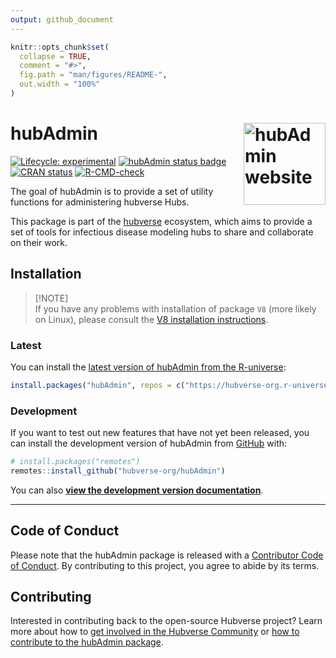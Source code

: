```yaml
---
output: github_document
---
```


<!-- README.md is generated from README.Rmd. Please edit that file -->

```r
knitr::opts_chunk$set(
  collapse = TRUE,
  comment = "#>",
  fig.path = "man/figures/README-",
  out.width = "100%"
)
```

# hubAdmin <a href="https://hubverse-org.github.io/hubAdmin/"><img src="man/figures/logo.png" align="right" height="131" alt="hubAdmin website" /></a>

<!-- badges: start -->

[![Lifecycle: experimental](https://img.shields.io/badge/lifecycle-experimental-orange.svg)](https://lifecycle.r-lib.org/articles/stages.html#experimental)
[![hubAdmin status badge](https://hubverse-org.r-universe.dev/badges/hubAdmin)](https://hubverse-org.r-universe.dev/hubAdmin)
[![CRAN status](https://www.r-pkg.org/badges/version/hubAdmin)](https://CRAN.R-project.org/package=hubAdmin)
[![R-CMD-check](https://github.com/hubverse-org/hubAdmin/actions/workflows/R-CMD-check.yaml/badge.svg)](https://github.com/hubverse-org/hubAdmin/actions/workflows/R-CMD-check.yaml)

<!-- badges: end -->

The goal of hubAdmin is to provide a set of utility functions for administering hubverse Hubs.

This package is part of the [hubverse](https://hubverse.io) ecosystem, which aims to provide a set of tools for infectious disease modeling hubs to share and collaborate on their work.

## Installation

> [!NOTE]  
> If you have any problems with installation of package `V8` (more likely on Linux), please consult the [V8 installation instructions](https://github.com/jeroen/V8#installation).

### Latest

You can install the [latest version of hubAdmin from the R-universe](https://hubverse-org.r-universe.dev/hubAdmin):

```r
install.packages("hubAdmin", repos = c("https://hubverse-org.r-universe.dev", "https://cloud.r-project.org"))
```

### Development

If you want to test out new features that have not yet been released, you can install the development version of hubAdmin from [GitHub](https://github.com/) with:

```r
# install.packages("remotes")
remotes::install_github("hubverse-org/hubAdmin")
```

You can also [**view the development version documentation**](https://hubverse-org.github.io/hubAdmin/dev/).

***

## Code of Conduct

Please note that the hubAdmin package is released with a [Contributor Code of Conduct](.github/CODE_OF_CONDUCT.md). By contributing to this project, you agree to abide by its terms.

## Contributing

Interested in contributing back to the open-source Hubverse project?
Learn more about how to [get involved in the Hubverse Community](https://hubverse.io/community/) or [how to contribute to the hubAdmin package](.github/CONTRIBUTING.md).


